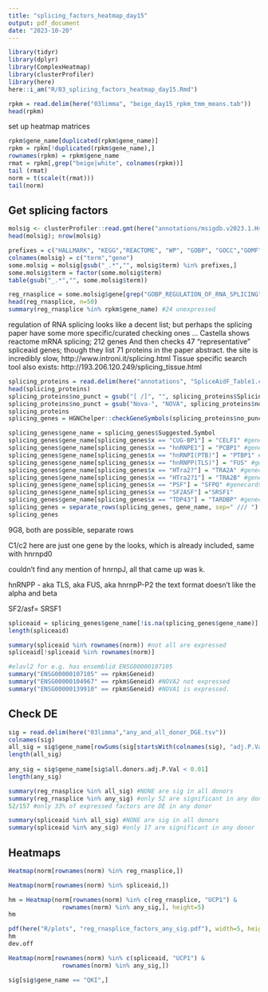 ```yaml
---
title: "splicing_factors_heatmap_day15"
output: pdf_document
date: "2023-10-20"
---
```


```r
library(tidyr)
library(dplyr)
library(ComplexHeatmap)
library(clusterProfiler)
library(here)
here::i_am("R/03_splicing_factors_heatmap_day15.Rmd")
```


```r
rpkm = read.delim(here("03limma", "beige_day15_rpkm_tmm_means.tab"))
head(rpkm)
```


set up heatmap matrices
```r
rpkm$gene_name[duplicated(rpkm$gene_name)]
rpkm = rpkm[!duplicated(rpkm$gene_name),]
rownames(rpkm) = rpkm$gene_name
rmat = rpkm[,grep("beige|white", colnames(rpkm))]
tail (rmat)
norm = t(scale(t(rmat)))
tail(norm)
```

## Get splicing factors

```r
molsig <- clusterProfiler::read.gmt(here("annotations/msigdb.v2023.1.Hs.symbols.gmt"))
head(molsig); nrow(molsig)

prefixes = c("HALLMARK", "KEGG","REACTOME", "WP", "GOBP", "GOCC","GOMF")
colnames(molsig) = c("term","gene")
some.molsig = molsig[gsub("_.*","", molsig$term) %in% prefixes,]
some.molsig$term = factor(some.molsig$term)
table(gsub("_.*","", some.molsig$term))
```

```r
reg_rnasplice = some.molsig$gene[grep("GOBP_REGULATION_OF_RNA_SPLICING", some.molsig$term)]
head(reg_rnasplice, n=50)
summary(reg_rnasplice %in% rpkm$gene_name) #24 unexpressed
```

regulation of RNA splicing looks like a decent list; but perhaps the splicing paper have some more specific/curated checking ones ... Castella shows reactome mRNA splicing; 212 genes  And then checks 47 "representative" spliceaid genes; though they list 71 proteins in the paper abstract.  the site is incredibly slow, http://www.introni.it/splicing.html Tissue specific search tool also exists: http://193.206.120.249/splicing_tissue.html

```r
splicing_proteins = read.delim(here("annotations", "SpliceAidF_Table1.csv"), sep = ";")
head(splicing_proteins)
splicing_proteins$no_punct = gsub("[ /]", "", splicing_proteins$Splicing.factor)
splicing_proteins$no_punct = gsub("Nova-", "NOVA", splicing_proteins$no_punct)
splicing_proteins
splicing_genes = HGNChelper::checkGeneSymbols(splicing_proteins$no_punct)

splicing_genes$gene_name = splicing_genes$Suggested.Symbol
splicing_genes$gene_name[splicing_genes$x == "CUG-BP1"] = "CELF1" #genecards 
splicing_genes$gene_name[splicing_genes$x == "hnRNPE1"] = "PCBP1" #genecards
splicing_genes$gene_name[splicing_genes$x == "hnRNPI(PTB)"] = "PTBP1" #genecards
splicing_genes$gene_name[splicing_genes$x == "hnRNPP(TLS)"] = "FUS" #genecards
splicing_genes$gene_name[splicing_genes$x == "HTra2?"] = "TRA2A" #genecards
splicing_genes$gene_name[splicing_genes$x == "HTra2?1"] = "TRA2B" #genecards
splicing_genes$gene_name[splicing_genes$x == "PSF"] = "SFPQ" #genecards to check which
splicing_genes$gene_name[splicing_genes$x == "SF2ASF"] ="SRSF1"
splicing_genes$gene_name[splicing_genes$x == "TDP43"] = "TARDBP" #genecards
splicing_genes = separate_rows(splicing_genes, gene_name, sep=" /// ")
splicing_genes
```
9G8, both are possible, separate rows

C1/c2 here are just one gene by the looks, which is already included, same with hnrnpd0

couldn't find any mention of hnrnpJ, all that came up was k.  

hnRNPP - aka TLS, aka FUS, aka hnrnpP-P2
the text format doesn't like the alpha and beta

SF2/asf= SRSF1
```r
spliceaid = splicing_genes$gene_name[!is.na(splicing_genes$gene_name)]
length(spliceaid)

summary(spliceaid %in% rownames(norm)) #not all are expressed
spliceaid[!spliceaid %in% rownames(norm)]
```

```r
#elavl2 for e.g. has ensemblid ENSG00000107105
summary("ENSG00000107105" == rpkm$Geneid)
summary("ENSG00000104967" == rpkm$Geneid) #NOVA2 not expressed
summary("ENSG00000139910" == rpkm$Geneid) #NOVA1 is expressed.  
```
## Check DE

```r
sig = read.delim(here("03limma","any_and_all_donor_DGE.tsv"))
colnames(sig)
all_sig = sig$gene_name[rowSums(sig[startsWith(colnames(sig), "adj.P.Val.s")] < 0.05) == 6]
length(all_sig)
  
any_sig = sig$gene_name[sig$all.donors.adj.P.Val < 0.01] 
length(any_sig)
```


```r
summary(reg_rnasplice %in% all_sig) #NONE are sig in all donors
summary(reg_rnasplice %in% any_sig) #only 52 are significant in any donor
52/157 #only 33% of expressed factors are DE in any donor
```

```r
summary(spliceaid %in% all_sig) #NONE are sig in all donors
summary(spliceaid %in% any_sig) #only 17 are significant in any donor
```



## Heatmaps 

```r
Heatmap(norm[rownames(norm) %in% reg_rnasplice,])

Heatmap(norm[rownames(norm) %in% spliceaid,])
```


```r
hm = Heatmap(norm[rownames(norm) %in% c(reg_rnasplice, "UCP1") &
               rownames(norm) %in% any_sig,], height=5)
hm

pdf(here("R/plots", "reg_rnasplice_factors_any_sig.pdf"), width=5, height=7)
hm
dev.off

Heatmap(norm[rownames(norm) %in% c(spliceaid, "UCP1") &
               rownames(norm) %in% any_sig,])
```


```r
sig[sig$gene_name == "QKI",]
```


